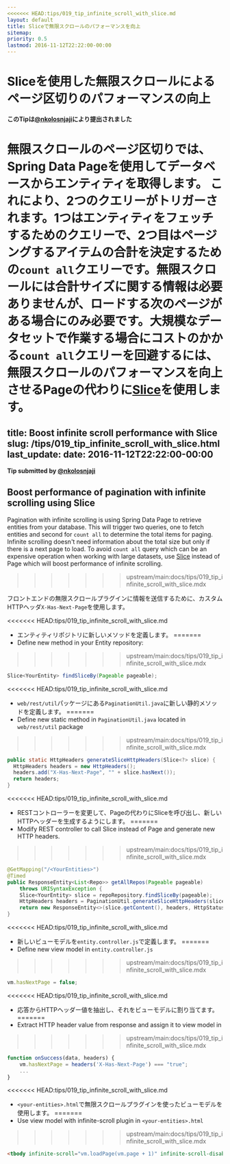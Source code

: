 ```yaml
---
<<<<<<< HEAD:tips/019_tip_infinite_scroll_with_slice.md
layout: default
title: Sliceで無限スクロールのパフォーマンスを向上
sitemap:
priority: 0.5
lastmod: 2016-11-12T22:22:00-00:00
---
```


# Sliceを使用した無限スクロールによるページ区切りのパフォーマンスの向上

__このTipは[@nkolosnjaji](https://github.com/nkolosnjaji)により提出されました__

無限スクロールのページ区切りでは、Spring Data Pageを使用してデータベースからエンティティを取得します。
これにより、2つのクエリーがトリガーされます。1つはエンティティをフェッチするためのクエリーで、2つ目はページングするアイテムの合計を決定するための`count all`クエリーです。無限スクロールには合計サイズに関する情報は必要ありませんが、ロードする次のページがある場合にのみ必要です。大規模なデータセットで作業する場合にコストのかかる`count all`クエリーを回避するには、無限スクロールのパフォーマンスを向上させるPageの代わりに[Slice](http://docs.spring.io/spring-data/commons/docs/current/api/org/springframework/data/domain/Slice.html)を使用します。
=======
title: Boost infinite scroll performance with Slice
slug: /tips/019_tip_infinite_scroll_with_slice.html
last_update:
  date: 2016-11-12T22:22:00-00:00
---

__Tip submitted by [@nkolosnjaji](https://github.com/nkolosnjaji)__


## Boost performance of pagination with infinite scrolling using Slice

Pagination with infinite scrolling is using Spring Data Page to retrieve entities from your database.
This will trigger two queries, one to fetch entities and second for `count all` to determine the total items for paging. Infinite scrolling doesn't need information about the total size but only if there is a next page to load. To avoid `count all` query which can be an expensive operation when working with large datasets, use [Slice](http://docs.spring.io/spring-data/commons/docs/current/api/org/springframework/data/domain/Slice.html) instead of Page which will boost performance of infinite scrolling.
>>>>>>> upstream/main:docs/tips/019_tip_infinite_scroll_with_slice.mdx

フロントエンドの無限スクロールプラグインに情報を送信するために、カスタムHTTPヘッダ`X-Has-Next-Page`を使用します。

<<<<<<< HEAD:tips/019_tip_infinite_scroll_with_slice.md
  * エンティティリポジトリに新しいメソッドを定義します。
=======
* Define new method in your Entity repository:
>>>>>>> upstream/main:docs/tips/019_tip_infinite_scroll_with_slice.mdx

```java
Slice<YourEntity> findSliceBy(Pageable pageable);
```

<<<<<<< HEAD:tips/019_tip_infinite_scroll_with_slice.md
  * `web/rest/util`パッケージにある`PaginationUtil.java`に新しい静的メソッドを定義します。
=======
* Define new static method in `PaginationUtil.java` located in `web/rest/util` package
>>>>>>> upstream/main:docs/tips/019_tip_infinite_scroll_with_slice.mdx

```java
public static HttpHeaders generateSliceHttpHeaders(Slice<?> slice) {
  HttpHeaders headers = new HttpHeaders();
  headers.add("X-Has-Next-Page", "" + slice.hasNext());
  return headers;
}
```

<<<<<<< HEAD:tips/019_tip_infinite_scroll_with_slice.md
  * RESTコントローラーを変更して、Pageの代わりにSliceを呼び出し、新しいHTTPヘッダーを生成するようにします。
=======
* Modify REST controller to call Slice instead of Page and generate new HTTP headers.
>>>>>>> upstream/main:docs/tips/019_tip_infinite_scroll_with_slice.mdx

```java
@GetMapping("/<YourEntities>")
@Timed
public ResponseEntity<List<Repo>> getAllRepos(Pageable pageable)
    throws URISyntaxException {
    Slice<YourEntity> slice = repoRepository.findSliceBy(pageable);
    HttpHeaders headers = PaginationUtil.generateSliceHttpHeaders(slice);
    return new ResponseEntity<>(slice.getContent(), headers, HttpStatus.OK);
}
```

<<<<<<< HEAD:tips/019_tip_infinite_scroll_with_slice.md
  * 新しいビューモデルを`entity.controller.js`で定義します。
=======
* Define new view model in `entity.controller.js`
>>>>>>> upstream/main:docs/tips/019_tip_infinite_scroll_with_slice.mdx

```js
vm.hasNextPage = false;
```

<<<<<<< HEAD:tips/019_tip_infinite_scroll_with_slice.md
  * 応答からHTTPヘッダー値を抽出し、それをビューモデルに割り当てます。
=======
* Extract HTTP header value from response and assign it to view model in
>>>>>>> upstream/main:docs/tips/019_tip_infinite_scroll_with_slice.mdx

```js
function onSuccess(data, headers) {
    vm.hasNextPage = headers('X-Has-Next-Page') === "true";
    ...
}
```

<<<<<<< HEAD:tips/019_tip_infinite_scroll_with_slice.md
  * `<your-entities>.html`で無限スクロールプラグインを使ったビューモデルを使用します。
=======
* Use view model with infinite-scroll plugin in `<your-entities>.html`
>>>>>>> upstream/main:docs/tips/019_tip_infinite_scroll_with_slice.mdx

```html
<tbody infinite-scroll="vm.loadPage(vm.page + 1)" infinite-scroll-disabled="!vm.hasNextPage">
```
